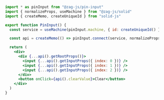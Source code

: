 ```jsx
import * as pinInput from "@zag-js/pin-input"
import { normalizeProps, useMachine } from "@zag-js/solid"
import { createMemo, createUniqueId } from "solid-js"

export function PinInput() {
  const service = useMachine(pinInput.machine, { id: createUniqueId() })

  const api = createMemo(() => pinInput.connect(service, normalizeProps))

  return (
    <div>
      <div {...api().getRootProps()}>
        <input {...api().getInputProps({ index: 0 })} />
        <input {...api().getInputProps({ index: 1 })} />
        <input {...api().getInputProps({ index: 2 })} />
      </div>
      <button onClick={api().clearValue}>Clear</button>
    </div>
  )
}
```
